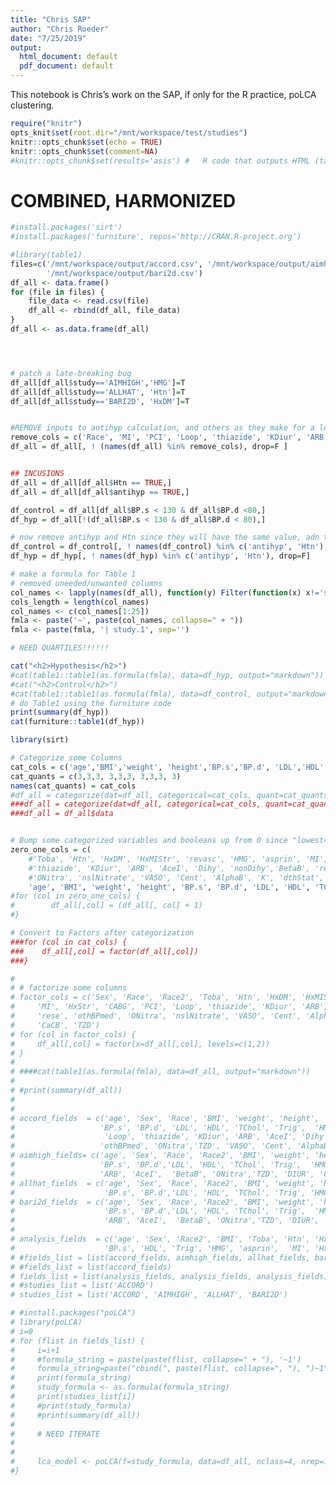 ```yaml
---
title: "Chris SAP"
author: "Chris Roeder"
date: "7/25/2019"
output:
  html_document: default
  pdf_document: default
---
```


This notebook is Chris's work on the SAP, if only for the R practice, poLCA clustering.
    

```r
require("knitr")
opts_knit$set(root.dir="/mnt/workspace/test/studies")
knitr::opts_chunk$set(echo = TRUE)
knitr::opts_chunk$set(comment=NA)
#knitr::opts_chunk$set(results='asis') #   R code that outputs HTML (table1) needs NOT to have its output sourrounded with <pre> etc.

```


# COMBINED, HARMONIZED
```r
#install.packages('sirt')
#install.packages('furniture', repos='http://CRAN.R-project.org')

#library(table1)
files=c('/mnt/workspace/output/accord.csv', '/mnt/workspace/output/aimhigh.csv', '/mnt/workspace/output/allhat.csv', 
        '/mnt/workspace/output/bari2d.csv')
df_all <- data.frame()
for (file in files) {
    file_data <- read.csv(file)
    df_all <- rbind(df_all, file_data)
}
df_all <- as.data.frame(df_all)




# patch a late-breaking bug
df_all[df_all$study=='AIMHIGH','HMG']=T
df_all[df_all$study=='ALLHAT', 'Htn']=T
df_all[df_all$study=='BARI2D', 'HxDM']=T


#REMOVE inputs to antihyp calculation, and others as they make for a lot of NAs in the ALLHAT data that doesn't have these. A na.rm=TRUE would drop all of ALLHAT.
remove_cols = c('Race', 'MI', 'PCI', 'Loop', 'thiazide', 'KDiur', 'ARB', 'AceI', 'Dihy', 'nonDihy', 'BetaB', 'rese', 'otherBPmed','ONitra','nslNitrate','TZD','VASO', 'Cent', 'AlphaB', 'K', 'DIUR', 'CaCB', 'HxStr', 'othBPmed', 'studyIDI' )
df_all = df_all[, ! (names(df_all) %in% remove_cols), drop=F ]


## INCUSIONS
df_all = df_all[df_all$Htn == TRUE,]
df_all = df_all[df_all$antihyp == TRUE,]

df_control = df_all[df_all$BP.s < 130 & df_all$BP.d <80,]
df_hyp = df_all[!(df_all$BP.s < 130 & df_all$BP.d < 80),]

# now remove antihyp and Htn since they will have the same value, adn the table fucntions want vars with > 2 values
df_control = df_control[, ! names(df_control) %in% c('antihyp', 'Htn'), drop=F]
df_hyp = df_hyp[, ! names(df_hyp) %in% c('antihyp', 'Htn'), drop=F]

# make a formula for Table 1
# removed uneeded/unwanted columns
col_names <- lapply(names(df_all), function(y) Filter(function(x) x!='studyIDI' && x!='study.1' && x!='character(0)', y))
cols_length = length(col_names)
col_names <- c(col_names[1:25])
fmla <- paste('~', paste(col_names, collapse=" + "))
fmla <- paste(fmla, '| study.1', sep='')

# NEED QUARTILES!!!!!!

cat("<h2>Hypothesis</h2>")
#cat(table1::table1(as.formula(fmla), data=df_hyp, output="markdown"))
#cat("<h2>Control</h2>")
#cat(table1::table1(as.formula(fmla), data=df_control, output="markdown"))
# do Table1 using the furniture code
print(summary(df_hyp))
cat(furniture::table1(df_hyp))
```

```r
library(sirt)

# Categorize some Columns
cat_cols = c('age','BMI','weight', 'height','BP.s','BP.d', 'LDL','HDL','TChol', 'Trig')
cat_quants = c(3,3,3, 3,3,3, 3,3,3, 3)
names(cat_quants) = cat_cols
#df_all = categorize(dat=df_all, categorical=cat_cols, quant=cat_quants, lowest=1)
###df_all = categorize(dat=df_all, categorical=cat_cols, quant=cat_quants)
###df_all = df_all$data


# Bump some categorized variables and booleans up from 0 since "lowest=1" doesn't work, others need it too.
zero_one_cols = c(
    #'Toba', 'Htn', 'HxDM', 'HxMIStr', 'revasc', 'HMG', 'asprin', 'MI', 'HxStr', 'CABG', 'PCI', 'Loop',
    #'thiazide', 'KDiur', 'ARB', 'AceI', 'Dihy', 'nonDihy','BetaB', 'rese', 'othBPmed',
    #'ONitra', 'nslNitrate', 'VASO', 'Cent', 'AlphaB', 'K', 'dthStat', 'DIUR', 'CaCB',
    'age', 'BMI', 'weight', 'height', 'BP.s', 'BP.d', 'LDL', 'HDL', 'TChol', 'Trig', 'antihyp','TZD')
#for (col in zero_one_cols) {
#        df_all[,col] = (df_all[, col] + 1)
#}

# Convert to Factors after categorization
###for (col in cat_cols) {
###    df_all[,col] = factor(df_all[,col])
###}

#                                                                                                                                                                                                                                                                                                                                                                                                                                                                                                                                                                                                                                                                                                                                                                                                                                                     
# # factorize some columns
# factor_cols = c('Sex', 'Race', 'Race2', 'Toba', 'Htn', 'HxDM', 'HxMIStr', 'revasc', 'HMG', 'asprin', 'antihyp', 
#     'MI', 'HxStr', 'CABG', 'PCI', 'Loop', 'thiazide', 'KDiur', 'ARB', 'AceI', 'Dihy', 'nonDihy', 'BetaB',
#     'rese', 'othBPmed', 'ONitra', 'nslNitrate', 'VASO', 'Cent', 'AlphaB', 'K', 'dthStat', 'study', 'DIUR',
#     'CaCB', 'TZD')
# for (col in factor_cols) {
#     df_all[,col] = factor(x=df_all[,col], levels=c(1,2))
# }
# 
# ####cat(table1(as.formula(fmla), data=df_all, output="markdown"))
# 
# #print(summary(df_all))
# 
# 
# accord_fields  = c('age', 'Sex', 'Race', 'BMI', 'weight', 'height', 'Toba', 'Htn', 'HxDM', 
#                   'BP.s', 'BP.d', 'LDL', 'HDL', 'TChol', 'Trig',  'HMG', 'asprin',  'MI', 'HxStr', 'CABG', 'PCI',
#                    'Loop', 'thiazide', 'KDiur', 'ARB', 'AceI', 'Dihy', 'nonDihy', 'BetaB', 'rese', 
#                   'othBPmed', 'ONitra','TZD', 'VASO', 'Cent', 'AlphaB', 'K')
# aimhigh_fields= c('age', 'Sex', 'Race', 'Race2', 'BMI', 'weight', 'height', 'Toba', 'Htn', 'HxDM', 
#                   'BP.s', 'BP.d','LDL', 'HDL', 'TChol', 'Trig',  'HMG', 'asprin', 'MI', 'HxStr', 'CABG', 'PCI', 
#                   'ARB', 'AceI',  'BetaB', 'ONitra','TZD', 'DIUR', 'CaCB')
# allhat_fields  = c('age', 'Sex', 'Race', 'Race2', 'BMI', 'weight', 'height', 'Toba', 'Htn', 'HxDM',
#                    'BP.s', 'BP.d','LDL', 'HDL', 'TChol', 'Trig', 'HMG', 'asprin',  'MI', 'HxStr', 'CABG', 'PCI',    'antihyp')
# bari2d_fields  = c('age', 'Sex', 'Race', 'Race2', 'BMI', 'weight', 'height', 'Toba', 'Htn', 'HxDM',
#                    'BP.s', 'BP.d','LDL', 'HDL', 'TChol', 'Trig',  'HMG', 'asprin', 'MI', 'HxStr', 'CABG', 'PCI',
#                    'ARB', 'AceI',  'BetaB', 'ONitra','TZD', 'DIUR', 'CaCB')
# 
# analysis_fields  = c('age', 'Sex', 'Race2', 'BMI', 'Toba', 'Htn', 'HxDM',
#                    'BP.s', 'HDL', 'Trig', 'HMG', 'asprin',  'MI', 'HxStr', 'CABG', 'PCI',    'antihyp')
# #fields_list = list(accord_fields, aimhigh_fields, allhat_fields, bari2d_fields)
# #fields_list = list(accord_fields)
# fields_list = list(analysis_fields, analysis_fields, analysis_fields)
# #studies_list = list('ACCORD') 
# studies_list = list('ACCORD', 'AIMHIGH', 'ALLHAT', 'BARI2D')

```



```r
# #install.packages("poLCA")
# library(poLCA)
# i=0
# for (flist in fields_list) {
#     i=i+1
#     #formula_string = paste(paste(flist, collapse=" + "), '~1')
#     formula_string=paste("cbind(", paste(flist, collapse=", "), ")~1")
#     print(formula_string)
#     study_formula <- as.formula(formula_string)
#     print(studies_list[i])
#     #print(study_formula)
#     #print(summary(df_all))
#     
#     # NEED ITERATE
#     
#     
#     lca_model <- poLCA(f=study_formula, data=df_all, nclass=4, nrep=10, na.rm=T, graphs=T)
#}

```
